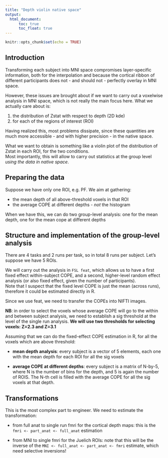 ```yaml
---
title: "Depth violin native space"
output: 
  html_document:
      toc: true
      toc_float: true
---
```


```r
knitr::opts_chunk$set(echo = TRUE)
```

## Introduction
Transforming each subject into MNI space compromises layer-specific information, both for the interpolation and because the cortical ribbon of different participants does not - and should not - perfectly overlay in MNI space.

However, these issues are brought about if we want to carry out a voxelwise analysis in MNI space, which is not really the main focus here. What we actually care about is:

1. the distribution of Zstat with respect to depth (2D kde)
2. for each of the regions of interest (ROI)

Having realized this, most problems dissipate, since these quantities are much more accessible - and with higher precision - in the native space.

What we want to obtain is something like a violin plot of the distribution of Zstat in each ROI, for the two conditions.\
Most importantly, this will allow to carry out statistics at the group level _using the data in native space_.


## Preparing the data
Suppose we have only one ROI, e.g. PF. We aim at gathering:

- the mean depth of all above-threshold voxels in that ROI
- the average COPE at different depths - _not_ the histogram

When we have this, we can do two group-level analysis: one for the mean depth, one for the mean cope at different depths


## Structure and implementation of the group-level analysis
There are 4 tasks and 2 runs per task, so in total 8 runs per subject.
Let's suppose we have 5 ROIs.

We will carry out the analysis in `FSL feat`, which allows us to have a first fixed effect within-subject COPE, and a second, higher-level random effect analysis (or also fixed effect, given the number of participants).\
Note that I suspect that the fixed level COPE is just the mean (across runs), therefore it could be estimated directly in R.

Since we use feat, we need to transfer the COPEs into NIFTI images.

**NB**: in order to select the voxels whose average COPE will go to the within and between subject analysis, we need to establish a sig threshold at the level of the single run analysis. **We will use two thresholds for selecting voxels: Z=2.3 and Z=3.1**

Assuming that we can do the fixed-effect COPE estimation in R, for all the voxels which are above threshold:

- **mean depth analysis**: every subject is a vector of 5 elements, each one with the mean depth for each ROI for all the sig voxels

- **average COPE at different depths**: every subject is a matrix of N-by-5, where N is the number of bins for the depth, and 5 is again the number of ROIS. The N-th cell is filled with the average COPE for all the sig voxels at that depth.  


## Transformations
This is the most complex part to engineer. We need to estimate the transformation:

- from full anat to single run fmri for the cortical depth maps: this is the `fmri <- part_anat <- full_anat` estimation 

- from MNI to single fmri for the Juelich ROIs: note that this will be the inverse of the `MNI <- full_anat <- part_anat <- fmri` estimate, which need selective inversions!








